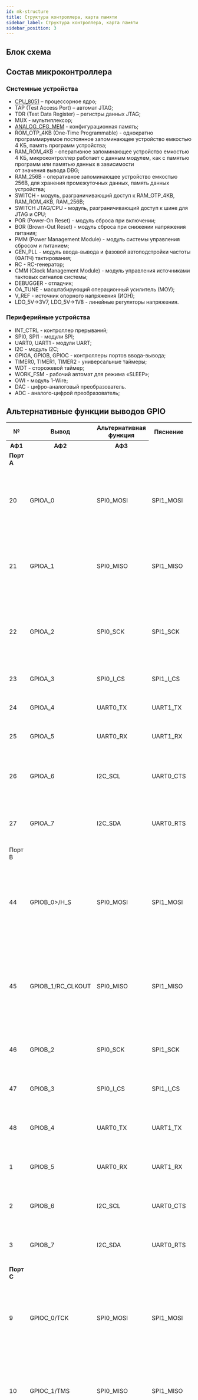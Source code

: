 ```yaml
---
id: mk-structure
title: Структура контроллера, карта памяти
sidebar_label: Структура контроллера, карта памяти
sidebar_position: 3
---
```


## Блок схема

<DocumentFigure src="/img/5400TP105-003/structure/блок_схема.svg" caption="Блок схема 5400ТР105-003" />

## Состав микроконтроллера

### Системные устройства

- [CPU_8051](/docs/5400TP105-003/mk-core8051) – процессорное ядро;
- TAP (Test Access Port) – автомат JTAG;
- TDR (Test Data Register) – регистры данных JTAG;
- MUX - мультиплексор;
- [ANALOG_CFG_MEM](/docs/5400TP105-003/mk-analog-cfg) - конфигурационная память;
- ROM_OTP_4KB (One-Time Programmable) - однократно программируемое постоянное запоминающее устройство емкостью 4 КБ, память программ устройства;
- RAM_ROM_4KB - оперативное запоминающее устройство емкостью 4 КБ, микроконтроллер работает с данным модулем, как с памятью программ или памятью данных в зависимости   
  от значения вывода DBG;
- RAM_256B - оперативное запоминающее устройство емкостью 256B, для хранения промежуточных данных, память данных устройства;
- SWITCH - модуль, разграничивающий доступ к RAM_OTP_4KB, RAM_ROM_4KB, RAM_256B;
- SWITCH JTAG/CPU - модуль, разграничивающий доступ к шине для JTAG и CPU;
- POR (Power-On Reset) - модуль сброса при включении;
- BOR (Brown-Out Reset) - модуль сброса при снижении напряжения питания;
- PMM (Power Management Module) - модуль системы управления сбросом и питанием;
- GEN_PLL - модуль ввода-вывода и фазовой автоподстройки частоты (ФАПЧ) тактирования;
- RC - RC-генератор;
- CMM (Clock Management Module) - модуль управления источниками тактовых сигналов системы;
- DEBUGGER - отладчик;
- OA_TUNE - масштабирующий операционный усилитель (МОУ);
- V_REF - источник опорного напряжения (ИОН);
- LDO_5V->3V7, LDO_5V->1V8 - линейные регуляторы напряжения.

### Периферийные устройства

- INT_CTRL - контроллер прерываний;
- SPI0, SPI1 - модули SPI;
- UART0, UART1 - модули UART;
- I2C - модуль I2C;
- GPIOA, GPIOB, GPIOC - контроллеры портов ввода-вывода;
- TIMER0, TIMER1, TIMER2 - универсальные таймеры;
- WDT - сторожевой таймер;
- WORK_FSM - рабочий автомат для режима «SLEEP»;
- OWI - модуль 1-Wire;
- DAC - цифро-аналоговый преобразователь.
- ADC - аналого-цифрой преобразователь;

## Альтернативные функции выводов GPIO

<table className="table">
<tbody>
 
  <tr>
    <th rowSpan={2}>№</th>
    <th rowSpan={2}>Вывод</th>
    <th colSpan={3}>Альтернативная функция</th>
    <th rowSpan={2}>Пяснение</th>
  </tr>

<tr>
  <th>АФ1</th>
  <th>АФ2</th>
  <th>АФ3</th>
</tr>

  <tr>
    <td colSpan={6}><b>Порт А</b></td>
    
  </tr>
  <tr>
    <td >20</td>
    <td >GPIOA_0</td>
    <td >SPI0_MOSI</td>
    <td >SPI1_MOSI</td>
    <td >I_TIMER0_EXT</td>
    <td >
    <ul >
        <li>SPI0/1 – MOSI (направление определяется режимом работы «ведущий»/«ведомый»)</li>
        <li>TIMER0 – I_TIMER0_EXT (вход)</li>
    </ul>
    </td>
  </tr>
    <tr>
    <td >21</td>
    <td >GPIOA_1</td>
    <td >SPI0_MISO</td>
    <td >SPI1_MISO</td>
    <td >I_TIMER1_EXT</td>
    <td >
    <ul >
        <li>SPI0/1 – MISO (направление определяется режимом работы «ведущий»/«ведомый»);</li>
        <li>TIMER1 – I_TIMER1_EXT (вход).</li>
    </ul>
    </td>
  </tr>
    <tr>
    <td >22</td>
    <td >GPIOA_2</td>
    <td >SPI0_SCK</td>
    <td >SPI1_SCK</td>
    <td >O_SLEEP</td>
    <td >
    <ul >
        <li>SPI0/1 – SCK (направление определяется режимом работы «ведущий»/«ведомый»);</li>
        <li>режим «Глубокий сон» – O_SLEEP (выход).</li>
    </ul>
    </td>
  </tr>
      <tr>
    <td >23</td>
    <td >GPIOA_3</td>
    <td >SPI0_I_CS</td>
    <td >SPI1_I_CS</td>
    <td >SPI0_O_CS</td>
    <td >
    <ul >
        <li>SPI0/1 – I_CS (вход);</li>
        <li>SPI0 – O_CS (выход).</li>
    </ul>
    </td>
  </tr>
      <tr>
    <td >24</td>
    <td >GPIOA_4</td>
    <td >UART0_TX</td>
    <td >UART1_TX</td>
    <td >SPI1_O_CS</td>
    <td >
    <ul >
        <li>UART0/1 – TX (выход);</li>
        <li>SPI1 – O_CS (выход).</li>
    </ul>
    </td>
  </tr>
      <tr>
    <td >25</td>
    <td >GPIOA_5</td>
    <td >UART0_RX</td>
    <td >UART1_RX</td>
    <td >«0»</td>
    <td >
    <ul >
        <li>UART0/1 – RX (вход);</li>
        <li>лог. «0» (выход).</li>
    </ul>
    </td>
  </tr>
      <tr>
    <td >26</td>
    <td >GPIOA_6</td>
    <td >I2C_SCL</td>
    <td >UART0_CTS</td>
    <td >UART1_CTS</td>
    <td >
    <ul >
        <li>I2C – SCL (направление определяется режимом работы «ведущий»/«ведомый»);</li>
        <li>UART0/1 – CTS (вход).</li>
    </ul>
    </td>
  </tr>
      <tr>
    <td >27</td>
    <td >GPIOA_7</td>
    <td >I2C_SDA</td>
    <td >UART0_RTS</td>
    <td >UART1_RTS</td>
    <td >
    <ul >
        <li>I2C – SDA (направление определяется протоколом);</li>
        <li>UART0/1 – RTS (выход).</li>
    </ul>
    </td>
  </tr>
      <tr>
    <td colSpan={6}>Порт В</td>
  </tr>
    <tr>
        <td >44</td>
        <td >GPIOB_0>/H_S</td>
        <td >SPI0_MOSI</td>
        <td >SPI1_MOSI</td>
        <td >I_TIMER0_EXT</td>
        <td >
        <ul >
            <li>при TM = 1 вывод принудительно работает как H/S (вход)</li>
            <li>во время обращения к внешним регистрам этот вывод работает как DATA_0 (направление определяется командой)</li>
        </ul>
        </td>
    </tr>
        <tr>
        <td >45</td>
        <td >GPIOB_1/RC_CLKOUT</td>
        <td >SPI0_MISO</td>
        <td >SPI1_MISO</td>
        <td >I_TIMER2_EXT</td>
        <td >
        <ul >
            <li>при TM = 1 вывод принудительно работает как RC_CLKOUT (выход);</li>
            <li>во время обращения к внешним регистрам этот вывод работает как DATA_1 (направление определяется командой)</li>
        </ul>
        </td>
    </tr>
        <tr>
        <td >46</td>
        <td >GPIOB_2</td>
        <td >SPI0_SCK</td>
        <td >SPI1_SCK</td>
        <td >O_SLEEP</td>
        <td >
        Во время обращения к внешним регистрам этот вывод работает как DATA_2 (направление определяется командой)
        </td>
    </tr>
        <tr>
        <td >47</td>
        <td >GPIOB_3</td>
        <td >SPI0_I_CS</td>
        <td >SPI1_I_CS</td>
        <td >SPI0_O_CS</td>
        <td >
        Во время обращения к внешним регистрам этот вывод работает как DATA_3 (направление определяется командой)
        </td>
    </tr>
        <tr>
        <td >48</td>
        <td >GPIOB_4</td>
        <td >UART0_TX</td>
        <td >UART1_TX</td>
        <td >SPI1_O_CS</td>
        <td >
        Во время обращения к внешним регистрам этот вывод работает как DATA_4 (направление определяется командой)
        </td>
    </tr>
        <tr>
        <td >1</td>
        <td >GPIOB_5</td>
        <td >UART0_RX</td>
        <td >UART1_RX</td>
        <td >«0»</td>
        <td >
        Во время обращения к внешним регистрам этот вывод работает как DATA_5 (направление определяется командой)
        </td>
    </tr>
        <tr>
        <td >2</td>
        <td >GPIOB_6</td>
        <td >I2C_SCL</td>
        <td >UART0_CTS</td>
        <td >UART1_CTS</td>
        <td >
        Во время обращения к внешним регистрам этот вывод работает как DATA_6 (направление определяется командой)
        </td>
    </tr>
        <tr>
            <td >3</td>
            <td >GPIOB_7</td>
            <td >I2C_SDA</td>
            <td >UART0_RTS</td>
            <td >UART1_RTS</td>
            <td >
                Во время обращения к внешним регистрам этот вывод работает как DATA_7 (направление определяется командой)
            </td>
    </tr>
    <tr>
        <td colSpan={6}><b>Порт С</b></td>
    </tr>
    <tr>
        <td >9</td>
        <td >GPIOC_0/TCK</td>
        <td >SPI0_MOSI</td>
        <td >SPI1_MOSI</td>
        <td >I_TIMER1_EXT</td>
        <td >
            <ul >
                <li>При TM = 1 вывод принудительно работает как TCK (вход) интерфейса JTAG</li>
                <li>Во время обращения к внешним регистрам этот вывод работает как WR/RD (выход)</li>
            </ul>
        </td>
    </tr>
        <tr>
        <td >10</td>
        <td >GPIOC_1/TMS</td>
        <td >SPI0_MISO</td>
        <td >SPI1_MISO</td>
        <td >I_TIMER2_EXT</td>
        <td >
            <ul >
                <li>При TM = 1 вывод принудительно работает как TMS (вход) интерфейса JTAG</li>
                <li>Во время обращения к внешним регистрам этот вывод работает как EN (выход)</li>
            </ul>
        </td>
    </tr>
        <tr>
        <td >11</td>
        <td >GPIOC_2/TDI</td>
        <td >SPI0_SCK</td>
        <td >SPI1_SCK</td>
        <td >O_SLEEP</td>
        <td >
            <ul >
                <li>При TM = 1 вывод принудительно работает как TDI (вход) интерфейса JTAG</li>
                <li>Во время обращения к внешним регистрам этот вывод работает как SEL_0 (выход)</li>
            </ul>
        </td>
    </tr>
        <tr>
        <td >12</td>
        <td >GPIOC_3/TDO</td>
        <td >SPI0_I_CS</td>
        <td >SPI1_I_CS</td>
        <td >SPI0_O_CS</td>
        <td >
            <ul >
                <li>При TM = 1 вывод принудительно работает как TDO (выход) интерфейса JTAG</li>
                <li>Во время обращения к внешним регистрам этот вывод работает как SEL_1 (выход)</li>
            </ul>
        </td>
    </tr>
        <tr>
        <td >13</td>
        <td >GPIOC_4</td>
        <td >UART0_TX</td>
        <td >UART1_TX</td>
        <td >SPI1_O_CS</td>
        <td >
        Порт ввода-вывода микроконтроллера, разряд №4 группы C
        </td>
    </tr>
        <tr>
        <td >14</td>
        <td >GPIOC_5</td>
        <td >UART0_RX</td>
        <td >UART1_RX</td>
        <td >«0»</td>
        <td >
        Порт ввода-вывода микроконтроллера, разряд №5 группы C
        </td>
    </tr>
        <tr>
        <td >15</td>
        <td >I2C_SCL</td>
        <td >UART0_CTS</td>
        <td >UART1_CTS</td>
        <td >«0»</td>
        <td >
        Во время обращения к внешним регистрам этот вывод работает как SEL_2 (выход)
        </td>
    </tr>
    <tr>
        <td >16</td>
        <td >GPIOC_7</td>
        <td >I2C_SDA</td>
        <td >UART0_RTS</td>
        <td >UART1_RTS</td>
        <td >
        Во время обращения к внешним регистрам этот вывод работает как SEL_3 (выход)
        </td>
    </tr>
</tbody>
</table>

Порты JTAG (TCK, TDI, TMS, TDO) мультиплексированы с портами GPIOC. Выбор назначения выводов (GPIOC или JTAG) осуществляется выводом TM.

Порты интерфейсов (SPI, UART и т.д.) также мультиплексированы с портами GPIO. Выбор назначения выводов осуществляется с помощью альтернативных функций во время работы микроконтроллера.

## Карта памяти

Адресное пространство памяти программ и данных разделено. В данное адресное пространство отображаются различные модули памяти и периферии.

<table className="table">
<tbody>

<tr>
  <th>№</th>
  <th>Выделенное пространство</th>
  <th>Зона</th>
  <th>Аббревиатура</th>
  <th>Описание</th>
</tr>

  <tr>
    <td >0000h</td>
    <td >4 КБ</td>
    <td >ПЗУ</td>
    <td >ROM</td>
    <td >ПЗУ</td>
  </tr>
  <tr>
    <td >0000h</td>
    <td >4352 Б</td>
    <td rowSpan={22}>ОЗУ</td>
    <td >RAM</td>
    <td >ОЗУ</td>
  </tr>
  <tr>
    <td >2000h</td>
    <td >256 Б</td>
    <td >PMM</td>
    <td >Подсистема управления электропитанием</td>
  </tr>
    <tr>
    <td >2100h</td>
    <td >256 Б</td>
    <td >CMM</td>
    <td >Подсистема управления тактированием </td>
  </tr>
      <tr>
    <td >2200h</td>
    <td >256 Б</td>
    <td >WDT</td>
    <td >Сторожевой таймер </td>
  </tr>
      <tr>
    <td >2300h</td>
    <td >256 Б</td>
    <td >GPIOA </td>
    <td rowSpan={3}>Универсальные порты ввода-вывода</td>
  </tr>
      <tr>
    <td >2400h</td>
    <td >256 Б</td>
    <td >GPIOB </td>
    
  </tr>
      <tr>
    <td >2500h</td>
    <td >256 Б</td>
    <td >GPIOC </td>
    
  </tr>
      <tr>
    <td >2600h</td>
    <td >256 Б</td>
    <td >SPI0</td>
    <td rowSpan={2}>Интерфейсы SPI </td>
  </tr>
      <tr>
    <td >2700h</td>
    <td >256 Б</td>
    <td >SPI1</td>
    
  </tr>
      <tr>
    <td >2800h</td>
    <td >256 Б</td>
    <td >UART0</td>
    <td rowSpan={2}>Интерфейсы UART</td>
  </tr>
      <tr>
    <td >2900h</td>
    <td >256 Б</td>
    <td >UART1</td>
  </tr>
      <tr>
    <td >2A00h</td>
    <td >256 Б</td>
    <td >I2C</td>
    <td >Интерфейс I2C</td>
  </tr>
    <tr>
    <td >2B00h</td>
    <td >256 Б</td>
    <td >OWI</td>
    <td >Интерфейс 1-WIRE</td>
  </tr>
      <tr>
    <td >2C00h</td>
    <td >256 Б</td>
    <td >WORK_FSM</td>
    <td >Рабочий автомат</td>
  </tr>
    <tr>
    <td >2D00h</td>
    <td >32 Б</td>
    <td >TIMER0</td>
    <td rowSpan={3}>Таймеры </td>
  </tr>
      <tr>
    <td >2D20h</td>
    <td >32 Б</td>
    <td >TIMER1</td>
  </tr>
      <tr>
    <td >2D40h</td>
    <td >32 Б</td>
    <td >TIMER2</td>
  </tr>
        <tr>
    <td >2F00h</td>
    <td >256 Б</td>
    <td >ADC</td>
    <td >Аналого-цифровой преобразователь</td>
  </tr>
      <tr>
    <td >3000h</td>
    <td >256 Б</td>
    <td >DAC</td>
    <td >Цифро-аналоговый преобразователь</td>
  </tr>
        <tr>
    <td >3100h</td>
    <td >256 Б</td>
    <td >INT_CTRL</td>
    <td >Контроллер прерываний </td>
  </tr>
        <tr>
    <td >3200h</td>
    <td >64 Б</td>
    <td >DEBUGGER</td>
    <td >Отладчик </td>
  </tr>
        <tr>
    <td >3300h</td>
    <td >8 Б</td>
    <td >ANALOG_CFG</td>
    <td >Конфигурационная память аналоговых блоков</td>
  </tr>
  </tbody>
</table>

Если CPU обратится по адресу вне выделенного пространства, то при чтении будут приняты нулевые данные, запись не будет иметь никакого эффекта.

## Распределение адресного пространства

Микроконтроллеры 8051 оперируют двумя типами памяти: памятью программ и памятью данных. Память программ и память данных физически и логически разделены, имеют различные механизмы адресации, работают под управлением различных сигналов и выполняют разные функции.

<DocumentFigure src="/img/5400TP105-003/structure/память_ОЗУ.svg" caption="Структура памяти микроконтроллера в режиме «HARD»" />

<DocumentFigure src="/img/5400TP105-003/structure/память_ПЗУ.svg" caption="Структура памяти микроконтроллера в режиме «SOFT»" />

Обращение к внешней памяти данных осуществляется по команде «movx», а обращение к памяти программ по команде «movc».

Структура резидентной памяти данных представлена на рисунке. Первые 32 байта сгруппированы в 4 банка по 8 регистров R0 - R7.
Команды микроконтроллера могут обращаться к ним как к регистрам общего назначения R0 - R7 и как к ячейкам ОЗУ с прямой адресацией от 00h до 1Fh. Ячейки резидентного ОЗУ с адреса 20h до адреса 2Fh обеспечивают кроме прямой адресации, адресацию 128 битов (0-127).

<DocumentFigure src="/img/5400TP105-003/structure/структура_внутреннего_ОЗУ.svg" caption="Структура резидентной памяти данных" />

Резидентная память данных имеет 8-битную шину адреса, через которую обеспечивается доступ к памяти из регистра адреса – RAR или из регистра-указателя стека – SP. Регистр-указатель стека используется микроконтроллером при работе со стеком. Через регистр адреса осуществляется прямая и косвенная адресация памяти данных.
